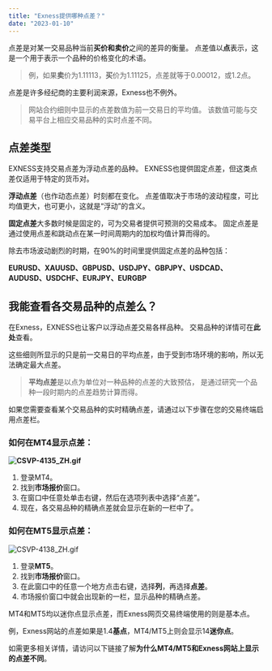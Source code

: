 ```yaml
---
title: "Exness提供哪种点差？"
date: "2023-01-10"
---
```


<Ads></Ads> 

点差是对某一交易品种当前**买价和卖价**之间的差异的衡量。 点差值以**点**表示，这是一个用于表示一个品种的价格变化的术语。

> 例，如果**卖**价为1.11113，**买**价为1.11125，点差就等于0.00012，或1.2点。

点差是许多经纪商的主要利润来源，Exness也不例外。

> 网站合约细则中显示的点差数值为前一交易日的平均值。 该数值可能与交易平台上相应交易品种的实时点差不同。

## 点差类型

EXNESS支持交易点差为浮动点差的品种。 EXNESS也提供固定点差，但这类点差仅适用于特定的货币对。

**浮动点差**（也作动态点差）时刻都在变化。 点差值取决于市场的波动程度，可比均值更大，也可更小，这就是“浮动”的含义。

**固定点差**大多数时候是固定的，可为交易者提供可预测的交易成本。 固定点差是通过使用点差和跳动点在某一时间周期内的加权均值计算而得的。

除去市场波动剧烈的时期，在90%的时间里提供固定点差的品种包括： 

**EURUSD、XAUUSD、GBPUSD、USDJPY、GBPJPY、USDCAD、AUDUSD、USDCHF、EURJPY、EURGBP**

## 我能查看各交易品种的点差么？

在Exness，EXNESS也让客户以浮动点差交易各样品种。 交易品种的详情可在**此处**查看。

这些细则所显示的只是前一交易日的平均点差，由于受到市场环境的影响，所以无法确定最大点差。

> **平均点差**是以点为单位对一种品种的点差的大致预估， 是通过研究一个品种一段时期内的点差趋势计算而得。

如果您需要查看某个交易品种的实时精确点差，请通过以下步骤在您的交易终端启用点差栏。

### **如何在MT4显示点差**：

**![CSVP-4135_ZH.gif](https://testingcf.jsdelivr.net/gh/jarlin8/OSS@main/exhelp/CSVP-4135_ZH.gif)**

1. 登录MT4。
2. 找到**市场报价**窗口。
3. 在窗口中任意处单击右键，然后在选项列表中选择“点差”。
4. 现在，各交易品种的精确点差就会显示在新的一栏中了。

### **如何在MT5显示点差**：

![CSVP-4138_ZH.gif](https://testingcf.jsdelivr.net/gh/jarlin8/OSS@main/exhelp/CSVP-4138_ZH.gif)

1. 登录**MT5**。
2. 找到**市场报价**窗口。
3. 在此窗口中的任意一个地方点击右键，选择**列**，再选择**点差**。
4. 市场报价窗口中就会出现新的一栏，显示品种的精确点差。

MT4和MT5均以迷你点显示点差，而Exness网页交易终端使用的则是基本点。

例，Exness网站的点差如果是1.4**基点**，MT4/MT5上则会显示14**迷你点**。

如需更多相关详情，请访问以下链接了解**为什么MT4/MT5和Exness网站上显示的点差不同**。
